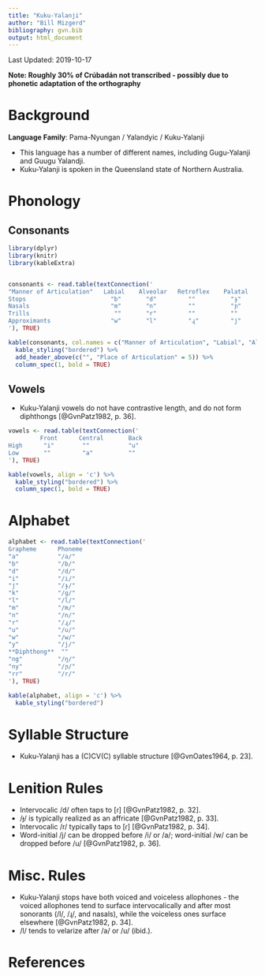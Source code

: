 ```yaml
---
title: "Kuku-Yalanji"
author: "Bill Mizgerd"
bibliography: gvn.bib
output: html_document
---
```


Last Updated: 2019-10-17


**Note: Roughly 30% of Crúbadán not transcribed - possibly due to phonetic adaptation of the orthography**

# Background

**Language Family**: Pama-Nyungan / Yalandyic / Kuku-Yalanji

* This language has a number of different names, including Gugu-Yalanji and Guugu Yalandji.
* Kuku-Yalanji is spoken in the Queensland state of Northern Australia.

# Phonology

## Consonants

```r

library(dplyr)
library(knitr)
library(kableExtra)


consonants <- read.table(textConnection('
"Manner of Articulation"   Labial    Alveolar   Retroflex    Palatal     Velar
Stops                        "b"       "d"         ""          "ɟ"        "ɡ"
Nasals                       "m"       "n"         ""          "ɲ"        "ŋ"
Trills                        ""       "r"         ""          ""         ""
Approximants                 "w"       "l"         "ɻ"         "j"        ""
'), TRUE)

kable(consonants, col.names = c("Manner of Articulation", "Labial", "Alveolar", "Retroflex", "Palatal", "Velar"), align = 'c') %>%
  kable_styling("bordered") %>%
  add_header_above(c("", "Place of Articulation" = 5)) %>%
  column_spec(1, bold = TRUE)
```

## Vowels

* Kuku-Yalanji vowels do not have contrastive length, and do not form diphthongs [@GvnPatz1982, p. 36].

```r

vowels <- read.table(textConnection('
         Front      Central       Back
High      "i"        ""           "u"
Low       ""         "a"          ""
'), TRUE)

kable(vowels, align = 'c') %>%
  kable_styling("bordered") %>%
  column_spec(1, bold = TRUE)
```      

# Alphabet

```r

alphabet <- read.table(textConnection('
Grapheme      Phoneme     
"a"           "/a/"  
"b"           "/b/"  
"d"           "/d/"  
"i"           "/i/"  
"j"           "/ɟ/"  
"k"           "/ɡ/"  
"l"           "/l/"  
"m"           "/m/"  
"n"           "/n/"   
"r"           "/ɻ/"   
"u"           "/u/"  
"w"           "/w/"  
"y"           "/j/"  
**Diphthong**  ""
"ng"          "/ŋ/"  
"ny"          "/ɲ/"
"rr"          "/r/"
'), TRUE)

kable(alphabet, align = 'c') %>%
  kable_styling("bordered")
```

# Syllable Structure

* Kuku-Yalanji has a (C)CV(C) syllable structure [@GvnOates1964, p. 23].

# Lenition Rules

* Intervocalic /d/ often taps to [ɾ] [@GvnPatz1982, p. 32].
* /ɟ/ is typically realized as an affricate [@GvnPatz1982, p. 33].
* Intervocalic /r/ typically taps to [ɾ] [@GvnPatz1982, p. 34].
* Word-initial /j/ can be dropped before /i/ or /a/; word-initial /w/ can be dropped before /u/ [@GvnPatz1982, p. 36].

# Misc. Rules

* Kuku-Yalanji stops have both voiced and voiceless allophones - the voiced allophones tend to surface intervocalically and after most sonorants (/l/, /ɻ/, and nasals), while the voiceless ones surface elsewhere [@GvnPatz1982, p. 34].
* /l/ tends to velarize after /a/ or /u/ (ibid.).

# References
